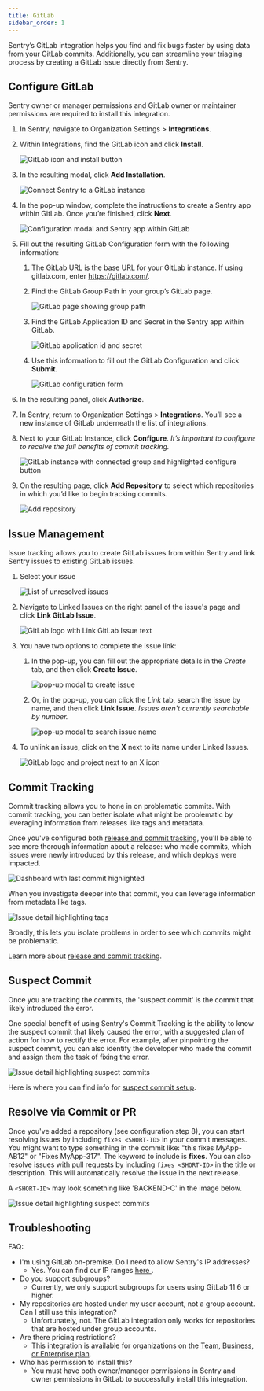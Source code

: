 ```yaml
---
title: GitLab
sidebar_order: 1
---
```


Sentry’s GitLab integration helps you find and fix bugs faster by using data from your GitLab commits. Additionally, you can streamline your triaging process by creating a GitLab issue directly from Sentry.

## Configure GitLab

<Alert title="Note" level="info">
Sentry owner or manager permissions and GitLab owner or maintainer permissions are required to install this integration.
</Alert>

1. In Sentry, navigate to Organization Settings > **Integrations**.

1. Within Integrations, find the GitLab icon and click **Install**.

    ![GitLab icon and install button](integration-pg.png)

1. In the resulting modal, click **Add Installation**.

    ![Connect Sentry to a GitLab instance](add-installation.png)

1. In the pop-up window, complete the instructions to create a Sentry app within GitLab. Once you’re finished, click **Next**.

    ![Configuration modal and Sentry app within GitLab](configuration-modal.png)

1. Fill out the resulting GitLab Configuration form with the following information:

    1. The GitLab URL is the base URL for your GitLab instance. If using gitlab.com, enter https://gitlab.com/.

    2. Find the GitLab Group Path in your group’s GitLab page.

        ![GitLab page showing group path](gitlab-groups.png)

    3. Find the GitLab Application ID and Secret in the Sentry app within GitLab.

        ![GitLab application id and secret](gitlab-app-id.png)

    4. Use this information to fill out the GitLab Configuration and click **Submit**.

        ![GitLab configuration form](gitlab-configuration.png)

1. In the resulting panel, click **Authorize**.

1. In Sentry, return to Organization Settings > **Integrations**. You’ll see a new instance of GitLab underneath the list of integrations.

1. Next to your GitLab Instance, click **Configure**. _It’s important to configure to receive the full benefits of commit tracking._

    ![GitLab instance with connected group and highlighted configure button](configure-button.png)

1. On the resulting page, click **Add Repository** to select which repositories in which you’d like to begin tracking commits.

    ![Add repository](add-repo.png)

## Issue Management

Issue tracking allows you to create GitLab issues from within Sentry and link Sentry issues to existing GitLab issues.

1. Select your issue

    ![List of unresolved issues](sentry-unresolved-issues.png)

1. Navigate to Linked Issues on the right panel of the issue's page and click **Link GitLab Issue**.

    ![GitLab logo with Link GitLab Issue text](link-gitlab-issue.png)

1. You have two options to complete the issue link:

    1. In the pop-up, you can fill out the appropriate details in the _Create_ tab, and then click **Create Issue**.

        ![pop-up modal to create issue](gitlab-create-issue.png)

    1. Or, in the pop-up, you can click the _Link_ tab, search the issue by name, and then click **Link Issue**. _Issues aren't currently searchable by number._

        ![pop-up modal to search issue name](link-issue-by-name.png)

1. To unlink an issue, click on the **X** next to its name under Linked Issues.

    ![GitLab logo and project next to an X icon](unlink-issue.png)

## Commit Tracking

Commit tracking allows you to hone in on problematic commits. With commit tracking, you can better isolate what might be problematic by leveraging information from releases like tags and metadata.

Once you've configured both [release and commit tracking](/workflow/releases/), you'll be able to see more thorough information about a release: who made commits, which issues were newly introduced by this release, and which deploys were impacted.

![Dashboard with last commit highlighted](last-commit-in-releases.png)

When you investigate deeper into that commit, you can leverage information from metadata like tags.

![Issue detail highlighting tags](highlighting-tags.png)

Broadly, this lets you isolate problems in order to see which commits might be problematic.

Learn more about [release and commit tracking](/workflow/releases/).

## Suspect Commit

Once you are tracking the commits, the 'suspect commit' is the commit that likely introduced the error.

One special benefit of using Sentry's Commit Tracking is the ability to know the suspect commit that likely caused the error, with a suggested plan of action for how to rectify the error. For example, after pinpointing the suspect commit, you can also identify the developer who made the commit and assign them the task of fixing the error.

![Issue detail highlighting suspect commits](highlighting-suspect-commits.png)

Here is where you can find info for [suspect commit setup](/workflow/releases/#link-repository).

## Resolve via Commit or PR

Once you've added a repository (see configuration step 8), you can start resolving issues by including `fixes <SHORT-ID>` in your commit messages. You might want to type something in the commit like: "this fixes MyApp-AB12" or "Fixes MyApp-317". The keyword to include is **fixes**. You can also resolve issues with pull requests by including `fixes <SHORT-ID>` in the title or description. This will automatically resolve the issue in the next release.

A `<SHORT-ID>` may look something like 'BACKEND-C' in the image below.

![Issue detail highlighting suspect commits](short-id.png)

## Troubleshooting

FAQ:

- I'm using GitLab on-premise. Do I need to allow Sentry's IP addresses?
    - Yes. You can find our IP ranges [ here ](/meta/ip-ranges/).
- Do you support subgroups?
    - Currently, we only support subgroups for users using GitLab 11.6 or higher.
- My repositories are hosted under my user account, not a group account. Can I still use this integration?
    - Unfortunately, not. The GitLab integration only works for repositories that are hosted under group accounts.
- Are there pricing restrictions?
    - This integration is available for organizations on the [Team, Business, or Enterprise plan](https://sentry.io/pricing/).
- Who has permission to install this?
    - You must have both owner/manager permissions in Sentry and owner permissions in GitLab to successfully install this integration.
